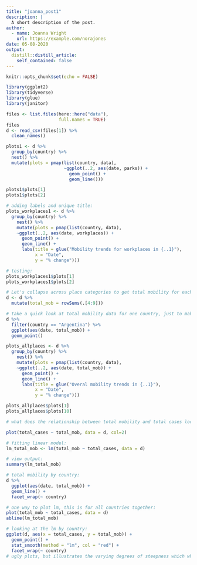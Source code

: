 ```yaml
---
title: "joanna_post1"
description: |
  A short description of the post.
author:
  - name: Joanna Wright
    url: https://example.com/norajones
date: 05-08-2020
output:
  distill::distill_article:
    self_contained: false
---
```


```r
knitr::opts_chunk$set(echo = FALSE)

library(ggplot2)
library(tidyverse)
library(glue)
library(janitor)

```

```r
files <- list.files(here::here("data"),
                    full.names = TRUE)
files
d <- read_csv(files[1]) %>%
  clean_names()
```

```r

plots1 <- d %>% 
  group_by(country) %>% 
  nest() %>% 
  mutate(plots = pmap(list(country, data),
                      ~ggplot(..2, aes(date, parks)) +
                        geom_point() + 
                        geom_line()))

plots1$plots[1]
plots1$plots[2]

```

```r

# adding labels and unique title: 
plots_workplaces1 <- d %>%
  group_by(country) %>% 
    nest() %>%
    mutate(plots = pmap(list(country, data),
    ~ggplot(..2, aes(date, workplaces)) +
      geom_point() + 
      geom_line() + 
      labs(title = glue("Mobility trends for workplaces in {..1}"),
           x = "Date", 
           y = "% change")))

# testing: 
plots_workplaces1$plots[1]
plots_workplaces1$plots[2]

```

```r

# Let's collapse across place categories to get total mobility for each day, in each country:
d <- d %>%
  mutate(total_mob = rowSums(.[4:9]))

# take a quick look at total mobility data for one country, just to make sure the rowSums worked like we'd expect: 
d %>% 
  filter(country == "Argentina") %>%
  ggplot(aes(date, total_mob)) +
  geom_point()

plots_allplaces <- d %>%
  group_by(country) %>% 
    nest() %>%
    mutate(plots = pmap(list(country, data),
    ~ggplot(..2, aes(date, total_mob)) +
      geom_point() + 
      geom_line() + 
      labs(title = glue("Overal mobility trends in {..1}"),
           x = "Date", 
           y = "% change")))

plots_allplaces$plots[1]
plots_allplaces$plots[10]

```

```r

# what does the relationship between total mobility and total cases look like?

plot(total_cases ~ total_mob, data = d, col=2)

# fitting linear model:
lm_total_mob <- lm(total_mob ~ total_cases, data = d)

# view output:
summary(lm_total_mob)

# total mobility by country: 
d %>%
  ggplot(aes(date, total_mob)) +
  geom_line() +
  facet_wrap(~ country)

# one way to plot lm, this is for all countries together: 
plot(total_mob ~ total_cases, data = d)
abline(lm_total_mob)

# looking at the lm by country: 
ggplot(d, aes(x = total_cases, y = total_mob)) + 
  geom_point() +
  stat_smooth(method = "lm", col = "red") +
  facet_wrap(~ country)
# ugly plots, but illustrates the varying degrees of steepness which which mobility declined as # of total cases increased.  

```

